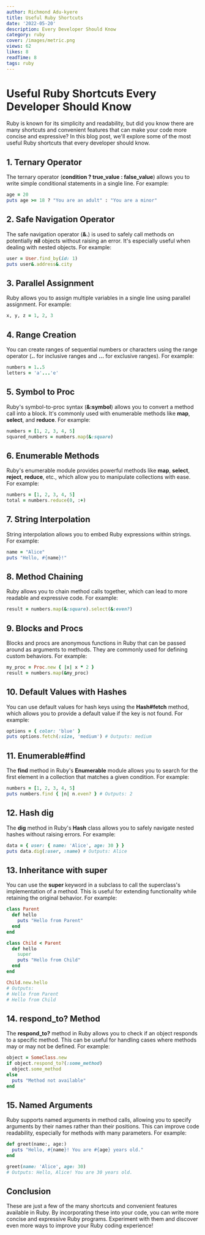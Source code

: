 ```yaml
---
author: Richmond Adu-kyere
title: Useful Ruby Shortcuts
date: '2022-05-20'
description: Every Developer Should Know
category: ruby
cover: /images/metric.png
views: 62
likes: 8
readTime: 8
tags: ruby
---
```



# Useful Ruby Shortcuts Every Developer Should Know

Ruby is known for its simplicity and readability, but did you know there are many shortcuts and convenient features that can make your code more concise and expressive? In this blog post, we'll explore some of the most useful Ruby shortcuts that every developer should know.

## 1. Ternary Operator

The ternary operator (**condition ? true_value : false_value**) allows you to write simple conditional statements in a single line. For example:

```ruby
age = 20
puts age >= 18 ? "You are an adult" : "You are a minor"
```

## 2. Safe Navigation Operator

The safe navigation operator (**&.**) is used to safely call methods on potentially **nil** objects without raising an error. It's especially useful when dealing with nested objects. For example:

```ruby
user = User.find_by(id: 1)
puts user&.address&.city
```

## 3. Parallel Assignment

Ruby allows you to assign multiple variables in a single line using parallel assignment. For example:

```ruby
x, y, z = 1, 2, 3
```

## 4. Range Creation

You can create ranges of sequential numbers or characters using the range operator (**..** for inclusive ranges and **...** for exclusive ranges). For example:

```ruby
numbers = 1..5
letters = 'a'...'e'
```

## 5. Symbol to Proc

Ruby's symbol-to-proc syntax (**&:symbol**) allows you to convert a method call into a block. It's commonly used with enumerable methods like **map**, **select**, and **reduce**. For example:

```ruby
numbers = [1, 2, 3, 4, 5]
squared_numbers = numbers.map(&:square)
```

## 6. Enumerable Methods

Ruby's enumerable module provides powerful methods like **map**, **select**, **reject**, **reduce**, etc., which allow you to manipulate collections with ease. For example:

```ruby
numbers = [1, 2, 3, 4, 5]
total = numbers.reduce(0, :+)
```

## 7. String Interpolation

String interpolation allows you to embed Ruby expressions within strings. For example:

```ruby
name = "Alice"
puts "Hello, #{name}!"
```

## 8. Method Chaining

Ruby allows you to chain method calls together, which can lead to more readable and expressive code. For example:

```ruby
result = numbers.map(&:square).select(&:even?)
```

## 9. Blocks and Procs

Blocks and procs are anonymous functions in Ruby that can be passed around as arguments to methods. They are commonly used for defining custom behaviors. For example:

```ruby
my_proc = Proc.new { |x| x * 2 }
result = numbers.map(&my_proc)
```

## 10. Default Values with Hashes

You can use default values for hash keys using the **Hash#fetch** method, which allows you to provide a default value if the key is not found. For example:

```ruby
options = { color: 'blue' }
puts options.fetch(:size, 'medium') # Outputs: medium
```

## 11. Enumerable#find

The **find** method in Ruby's **Enumerable** module allows you to search for the first element in a collection that matches a given condition. For example:

```ruby
numbers = [1, 2, 3, 4, 5]
puts numbers.find { |n| n.even? } # Outputs: 2
```

## 12. Hash  dig

The **dig** method in Ruby's **Hash** class allows you to safely navigate nested hashes without raising errors. For example:

```ruby
data = { user: { name: 'Alice', age: 30 } }
puts data.dig(:user, :name) # Outputs: Alice
```

## 13. Inheritance with super

You can use the **super** keyword in a subclass to call the superclass's implementation of a method. This is useful for extending functionality while retaining the original behavior. For example:

```ruby
class Parent
  def hello
    puts "Hello from Parent"
  end
end

class Child < Parent
  def hello
    super
    puts "Hello from Child"
  end
end

Child.new.hello
# Outputs:
# Hello from Parent
# Hello from Child
```

## 14. respond_to? Method

The **respond_to?** method in Ruby allows you to check if an object responds to a specific method. This can be useful for handling cases where methods may or may not be defined. For example:

```ruby
object = SomeClass.new
if object.respond_to?(:some_method)
  object.some_method
else
  puts "Method not available"
end
```

## 15. Named Arguments

Ruby supports named arguments in method calls, allowing you to specify arguments by their names rather than their positions. This can improve code readability, especially for methods with many parameters. For example:

```ruby
def greet(name:, age:)
  puts "Hello, #{name}! You are #{age} years old."
end

greet(name: 'Alice', age: 30)
# Outputs: Hello, Alice! You are 30 years old.
```

## Conclusion

These are just a few of the many shortcuts and convenient features available in Ruby. By incorporating these into your code, you can write more concise and expressive Ruby programs. Experiment with them and discover even more ways to improve your Ruby coding experience!
